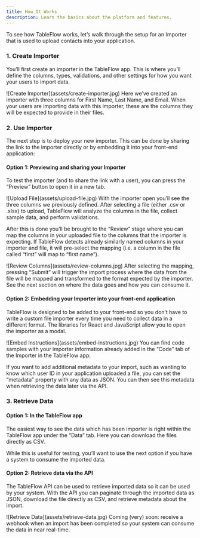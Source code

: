 ```yaml
---
title: How It Works
description: Learn the basics about the platform and features.
---
```


To see how TableFlow works, let’s walk through the setup for an Importer that is used to upload contacts into your application.

### 1. Create Importer

You’ll first create an importer in the TableFlow app. This is where you’ll define the columns, types, validations, and other settings for how you want your users to import data.
<Frame>
![Create Importer](assets/create-importer.jpg)
</Frame>
Here we’ve created an importer with three columns for First Name, Last Name, and Email. When your users are importing data with this importer, these are the columns they will be expected to provide in their files.

### 2. Use Importer

The next step is to deploy your new importer. This can be done by sharing the link to the importer directly or by embedding it into your front-end application:

#### Option 1: Previewing and sharing your Importer
To test the importer (and to share the link with a user), you can press the “Preview” button to open it in a new tab.
<Frame>
![Upload File](assets/upload-file.jpg)
</Frame>
With the importer open you’ll see the three columns we previously defined. After selecting a file (either .csv or .xlsx) to upload, TableFlow will analyze the columns in the file, collect sample data, and perform validations.

After this is done you’ll be brought to the “Review” stage where you can map the columns in your uploaded file to the columns that the importer is expecting. If TableFlow detects already similarly named columns in your importer and file, it will pre-select the mapping (i.e. a column in the file called “first” will map to “first name”).
<Frame>
![Review Columns](assets/review-columns.jpg)
</Frame>
After selecting the mapping, pressing “Submit” will trigger the import process where the data from the file will be mapped and transformed to the format expected by the importer. See the next section on where the data goes and how you can consume it.


#### Option 2: Embedding your Importer into your front-end application

TableFlow is designed to be added to your front-end so you don’t have to write a custom file importer every time you need to collect data in a different format. The libraries for React and JavaScript allow you to open the importer as a modal.
<Frame>
![Embed Instructions](assets/embed-instructions.jpg)
</Frame>
You can find code samples with your importer information already added in the “Code” tab of the Importer in the TableFlow app:


If you want to add additional metadata to your import, such as wanting to know which user ID in your application uploaded a file, you can set the “metadata” property with any data as JSON. You can then see this metadata when retrieving the data later via the API.

### 3. Retrieve Data

#### Option 1: In the TableFlow app

The easiest way to see the data which has been importer is right within the TableFlow app under the “Data” tab. Here you can download the files directly as CSV.

While this is useful for testing, you’ll want to use the next option if you have a system to consume the imported data.

#### Option 2: Retrieve data via the API

The TableFlow API can be used to retrieve imported data so it can be used by your system. With the API you can paginate through the imported data as JSON, download the file directly as CSV, and retrieve metadata about the import.
<Frame>
![Retrieve Data](assets/retrieve-data.jpg)
</Frame>
Coming (very) soon: receive a webhook when an import has been completed so your system can consume the data in near real-time.
